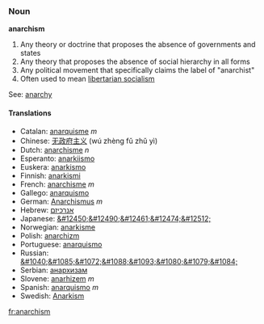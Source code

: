 ===Noun===
'''anarchism'''

# Any theory or doctrine that proposes the absence of governments and states
# Any theory that proposes the absence of social hierarchy in all forms
# Any political movement that specifically claims the label of "anarchist"
# Often used to mean [[libertarian socialism]]

See: [[anarchy]]
====Translations====
*Catalan: [[anarquisme]] ''m''
*Chinese: [[无政府主义]] (wú zhèng fǔ zhǔ yì)
*Dutch: [[anarchisme]] ''n''
*Esperanto: [[anarkiismo]]
*Euskera: [[anarkismo]]
*Finnish: [[anarkismi]]
*French: [[anarchisme]] ''m''
*Gallego: [[anarquismo]]
*German: [[Anarchismus]] ''m''
*Hebrew: [[אנרכיזם]]
*Japanese: [[&#12450;&#12490;&#12461;&#12474;&#12512;]]
*Norwegian: [[anarkisme]]
*Polish: [[anarchizm]]
*Portuguese: [[anarquismo]]
*Russian: [[&#1040;&#1085;&#1072;&#1088;&#1093;&#1080;&#1079;&#1084;]]
*Serbian: [[анархизам]]
*Slovene: [[anarhizem]] ''m''
*Spanish: [[anarquismo]] ''m''
*Swedish: [[Anarkism]]

[[fr:anarchism]]